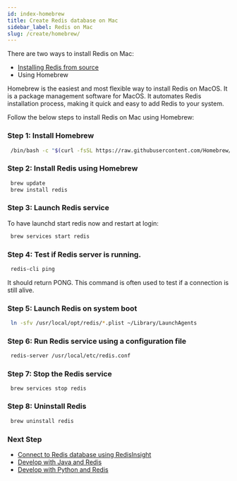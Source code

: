 ```yaml
---
id: index-homebrew
title: Create Redis database on Mac 
sidebar_label: Redis on Mac
slug: /create/homebrew/
---
```


There are two ways to install Redis on Mac:

- [Installing Redis from source](/create/from-source/)
- Using Homebrew

Homebrew is the easiest and most flexible way to install Redis on MacOS. It is a package management software for MacOS.
It automates Redis installation process, making it quick and easy to add Redis to your system. 

Follow the below steps to install Redis on Mac using Homebrew:


### Step 1: Install Homebrew


 ```bash
  /bin/bash -c "$(curl -fsSL https://raw.githubusercontent.com/Homebrew/install/HEAD/install.sh)"
 ```

### Step 2: Install Redis using Homebrew

 
 ```bash
  brew update
  brew install redis
 ```


### Step 3: Launch Redis service


To have launchd start redis now and restart at login:

 ```bash
  brew services start redis
 ```


### Step 4: Test if Redis server is running.

 ```bash
  redis-cli ping
 ```

It should return PONG. This command is often used to test if a connection is still alive.

### Step 5: Launch Redis on system boot


 ```bash
  ln -sfv /usr/local/opt/redis/*.plist ~/Library/LaunchAgents
 ```




### Step 6: Run Redis service using a configuration file 

 ```bash
  redis-server /usr/local/etc/redis.conf
 ```

### Step 7: Stop the Redis service

 ```
  brew services stop redis
 ```

### Step 8: Uninstall Redis 

 ```bash
  brew uninstall redis
 ```


### Next Step

- [Connect to Redis database using RedisInsight](/explore/redisinsight)
- [Develop with Java and Redis](/develop/java)
- [Develop with Python and Redis](/develop/python)
